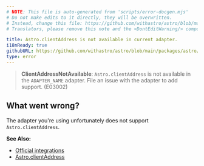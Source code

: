 ```yaml
---
# NOTE: This file is auto-generated from 'scripts/error-docgen.mjs'
# Do not make edits to it directly, they will be overwritten.
# Instead, change this file: https://github.com/withastro/astro/blob/main/packages/astro/src/core/errors/errors-data.ts
# Translators, please remove this note and the <DontEditWarning/> component.

title: Astro.clientAddress is not available in current adapter.
i18nReady: true
githubURL: https://github.com/withastro/astro/blob/main/packages/astro/src/core/errors/errors-data.ts
type: error
---
```


<DontEditWarning />


> **ClientAddressNotAvailable**: `Astro.clientAddress` is not available in the `ADAPTER_NAME` adapter. File an issue with the adapter to add support. (E03002)

## What went wrong?
The adapter you're using unfortunately does not support `Astro.clientAddress`.

**See Also:**
-  [Official integrations](/en/guides/integrations-guide/#official-integrations)
- [Astro.clientAddress](/en/reference/api-reference/#astroclientaddress)


